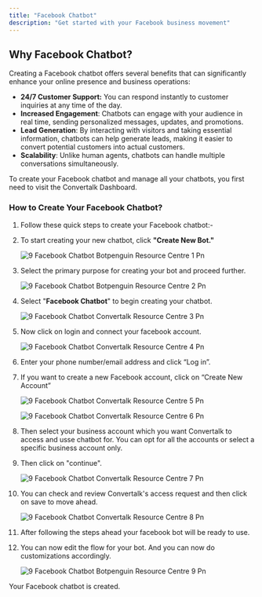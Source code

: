 ```yaml
---
title: "Facebook Chatbot"
description: "Get started with your Facebook business movement"
---
```


## **Why Facebook Chatbot?**

Creating a Facebook chatbot offers several benefits that can significantly enhance your online presence and business operations:

- **24/7 Customer Support:** You can respond instantly to customer inquiries at any time of the day.
- **Increased Engagement**: Chatbots can engage with your audience in real time, sending personalized messages, updates, and promotions.
- **Lead Generation**: By interacting with visitors and taking essential information, chatbots can help generate leads, making it easier to convert potential customers into actual customers.
- **Scalability**: Unlike human agents, chatbots can handle multiple conversations simultaneously.

To create your Facebook chatbot and manage all your chatbots, you first need to visit the  Convertalk Dashboard.

### **How to Create Your Facebook Chatbot?**

 1. Follow these quick steps to create your Facebook chatbot:-
 2. To start creating your new chatbot, click **"Create New Bot."**

    ![9 Facebook Chatbot Botpenguin Resource Centre 1 Pn](/images/how-botpenguin-works/create-newchatbot/9.facebook_chatbot__Convertalk_resource_centre-1.png)
 3. Select the primary purpose for creating your bot and proceed further.

    ![9 Facebook Chatbot Botpenguin Resource Centre 2 Pn](/images/how-botpenguin-works/create-newchatbot/9.facebook_chatbot__Convertalk_resource_centre-2.png)
 4. Select "**Facebook Chatbot**" to begin creating your chatbot.

    ![9 Facebook Chatbot  Convertalk Resource Centre 3 Pn](/images/how-botpenguin-works/create-newchatbot/9.facebook_chatbot__Convertalk_resource_centre-3.png)
 5. Now click on login and connect your facebook account.

    ![9 Facebook Chatbot  Convertalk Resource Centre 4 Pn](/images/how-botpenguin-works/create-newchatbot/9.facebook_chatbot__Convertalk_resource_centre-4.png)
 6. Enter your phone number/email address and click “Log in”.
 7. If you want to create a new Facebook account, click on “Create New Account”

    ![9 Facebook Chatbot  Convertalk Resource Centre 5 Pn](/images/how-botpenguin-works/create-newchatbot/9.facebook_chatbot__Convertalk_resource_centre-5.png)

    ![9 Facebook Chatbot Convertalk Resource Centre 6 Pn](/images/how-botpenguin-works/create-newchatbot/9.facebook_chatbot__Convertalk_resource_centre-6.png)
 8. Then select your business account which you want  Convertalk to access and usse chatbot for. You can opt for all the accounts or select a specific business account only.
 9. Then click on "continue".

    ![9 Facebook Chatbot  Convertalk Resource Centre 7 Pn](/images/how-botpenguin-works/create-newchatbot/9.facebook_chatbot__Convertalk_resource_centre-7.png)
10. You can check and review  Convertalk's access request and then click on save to move ahead.

    ![9 Facebook Chatbot  Convertalk Resource Centre 8 Pn](/images/how-botpenguin-works/create-newchatbot/9.facebook_chatbot__Convertalk_resource_centre-8.png)
11. After following the steps ahead your facebook bot will be ready to use.
12. You can now edit the flow for your bot. And you can now do customizations accordingly.

    ![9 Facebook Chatbot Botpenguin Resource Centre 9 Pn](/images/how-botpenguin-works/create-newchatbot/9.facebook_chatbot__botpenguin_resource_centre-9.png)

Your Facebook chatbot is created.